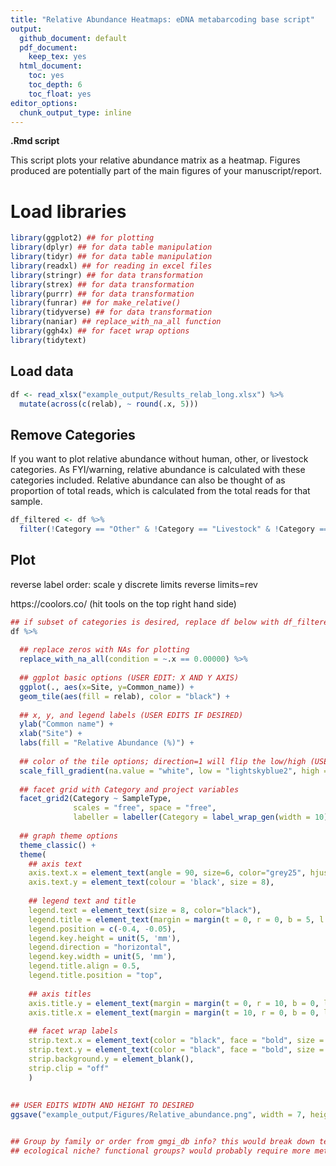 ---
title: "Relative Abundance Heatmaps: eDNA metabarcoding base script"
output:
  github_document: default
  pdf_document:
    keep_tex: yes
  html_document:
    toc: yes
    toc_depth: 6
    toc_float: yes
editor_options: 
  chunk_output_type: inline
---

**.Rmd script** 

This script plots your relative abundance matrix as a heatmap. Figures produced are potentially part of the main figures of your manuscript/report. 

# Load libraries

```{r}
library(ggplot2) ## for plotting
library(dplyr) ## for data table manipulation
library(tidyr) ## for data table manipulation
library(readxl) ## for reading in excel files
library(stringr) ## for data transformation
library(strex) ## for data transformation
library(purrr) ## for data transformation
library(funrar) ## for make_relative()
library(tidyverse) ## for data transformation
library(naniar) ## replace_with_na_all function
library(ggh4x) ## for facet wrap options
library(tidytext)
```

## Load data 

```{r}
df <- read_xlsx("example_output/Results_relab_long.xlsx") %>%
  mutate(across(c(relab), ~ round(.x, 5)))
```

## Remove Categories 

If you want to plot relative abundance without human, other, or livestock categories. As FYI/warning, relative abundance is calculated with these categories included. Relative abundance can also be thought of as proportion of total reads, which is calculated from the total reads for that sample. 

```{r}
df_filtered <- df %>% 
  filter(!Category == "Other" & !Category == "Livestock" & !Category == "unassigned" & !Category == "Human") 
```

## Plot 

reverse label order: scale y discrete limits reverse limits=rev

https://coolors.co/ (hit tools on the top right hand side)

```{r}
## if subset of categories is desired, replace df below with df_filtered
df %>%
  
  ## replace zeros with NAs for plotting
  replace_with_na_all(condition = ~.x == 0.00000) %>%
  
  ## ggplot basic options (USER EDIT: X AND Y AXIS)
  ggplot(., aes(x=Site, y=Common_name)) +
  geom_tile(aes(fill = relab), color = "black") +
  
  ## x, y, and legend labels (USER EDITS IF DESIRED)
  ylab("Common name") +
  xlab("Site") +
  labs(fill = "Relative Abundance (%)") +
  
  ## color of the tile options; direction=1 will flip the low/high (USER EDITS IF DESIRED)
  scale_fill_gradient(na.value = "white", low = "lightskyblue2", high = "#0C4D66") + 
  
  ## facet grid with Category and project variables
  facet_grid2(Category ~ SampleType, 
              scales = "free", space = "free", 
              labeller = labeller(Category = label_wrap_gen(width = 10))) +
  
  ## graph theme options
  theme_classic() +
  theme(
    ## axis text 
    axis.text.x = element_text(angle = 90, size=6, color="grey25", hjust = 1),
    axis.text.y = element_text(colour = 'black', size = 8),
    
    ## legend text and title 
    legend.text = element_text(size = 8, color="black"),
    legend.title = element_text(margin = margin(t = 0, r = 0, b = 5, l = 0), size=10, color="black", face="bold"),
    legend.position = c(-0.4, -0.05), 
    legend.key.height = unit(5, 'mm'),
    legend.direction = "horizontal",
    legend.key.width = unit(5, 'mm'),
    legend.title.align = 0.5,
    legend.title.position = "top",
    
    ## axis titles 
    axis.title.y = element_text(margin = margin(t = 0, r = 10, b = 0, l = 0), size=14, face="bold"),
    axis.title.x = element_text(margin = margin(t = 10, r = 0, b = 0, l = 0), size=14, face="bold"),
        
    ## facet wrap labels
    strip.text.x = element_text(color = "black", face = "bold", size = 12),
    strip.text.y = element_text(color = "black", face = "bold", size = 12, angle=0),
    strip.background.y = element_blank(),
    strip.clip = "off"
    )
   
  
## USER EDITS WIDTH AND HEIGHT TO DESIRED   
ggsave("example_output/Figures/Relative_abundance.png", width = 7, height = 10)  


## Group by family or order from gmgi_db info? this would break down teleost fish more
## ecological niche? functional groups? would probably require more metadata..
```












